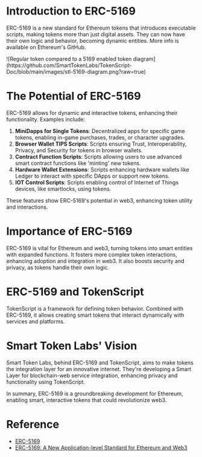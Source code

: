 # Introduction to ERC-5169

ERC-5169 is a new standard for Ethereum tokens that introduces executable scripts, making tokens more than just digital assets. They can now have their own logic and behavior, becoming dynamic entities. More info is available on Ethereum's GitHub.

<div style={{ margin: '1.5rem 0' }}>                                                          
![Regular token compared to a 5169 enabled token diagram](https://github.com/SmartTokenLabs/TokenScript-Doc/blob/main/images/stl-5169-diagram.png?raw=true)                                                       
</div>

# The Potential of ERC-5169

ERC-5169 allows for dynamic and interactive tokens, enhancing their functionality. Examples include:

1. **MiniDapps for Single Tokens**: Decentralized apps for specific game tokens, enabling in-game purchases, trades, or character upgrades.
2. **Browser Wallet TIPS Scripts**: Scripts ensuring Trust, Interoperability, Privacy, and Security for tokens in browser wallets.
3. **Contract Function Scripts**: Scripts allowing users to use advanced smart contract functions like 'minting' new tokens.
4. **Hardware Wallet Extensions**: Scripts enhancing hardware wallets like Ledger to interact with specific DApps or support new tokens.
5. **IOT Control Scripts**: Scripts enabling control of Internet of Things devices, like smartlocks, using tokens.

These features show ERC-5169's potential in web3, enhancing token utility and interactions.

# Importance of ERC-5169

ERC-5169 is vital for Ethereum and web3, turning tokens into smart entities with expanded functions. It fosters more complex token interactions, enhancing adoption and integration in web3. It also boosts security and privacy, as tokens handle their own logic.

# ERC-5169 and TokenScript

TokenScript is a framework for defining token behavior. Combined with ERC-5169, it allows creating smart tokens that interact dynamically with services and platforms.

# Smart Token Labs' Vision

Smart Token Labs, behind ERC-5169 and TokenScript, aims to make tokens the integration layer for an innovative internet. They're developing a Smart Layer for blockchain-web service integration, enhancing privacy and functionality using TokenScript.

In summary, ERC-5169 is a groundbreaking development for Ethereum, enabling smart, interactive tokens that could revolutionize web3.

# Reference

- [ERC-5169](https://eips.ethereum.org/EIPS/eip-5169)
- [ERC-5169: A New Application-level Standard for Ethereum and Web3](https://medium.com/alphawallet/eip-5169-a-new-application-level-standard-for-ethereum-and-web3-2a5c6dc59a47)
